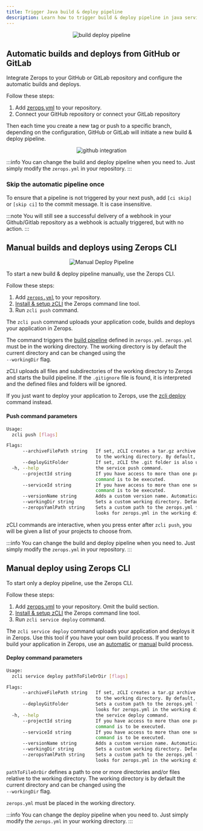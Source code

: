 ```yaml
---
title: Trigger Java build & deploy pipeline
description: Learn how to trigger build & deploy pipeline in java service on Zerops.
---
```



<p align="center">
  <Image
    lightImage="/img/mind-maps/build-deploy/step-1.webp"
    darkImage="/img/mind-maps/build-deploy/step-1-dark.webp"
    alt="build deploy pipeline"
    style={{ width: '95%', height: 'auto' }}
  />
</p>

## Automatic builds and deploys from GitHub or GitLab

Integrate Zerops to your GitHub or GitLab repository and configure the automatic builds and deploys.

Follow these steps:

1. Add [zerops.yml](/java/how-to/build-pipeline#add-zeropsyml-to-your-repository) to your repository.
2. Connect your GitHub repository or connect your GitLab repository

Then each time you create a new tag or push to a specific branch, depending on the configuration, GitHub or GitLab will initiate a new build & deploy pipeline.

<p align="center">
  <Image
    lightImage="/img/gui/github-integration.webp"
    darkImage="/img/gui/github-integration.webp"
    alt="github integration"
    style={{ width: '95%', height: 'auto' }}
  />
</p>

:::info
You can change the build and deploy pipeline when you need to. Just simply modify the `zerops.yml` in your repository.
:::

### Skip the automatic pipeline once

To ensure that a pipeline is not triggered by your next push, add `[ci skip]` or `[skip ci]` to the commit message. It is case insensitive.

:::note
You will still see a successful delivery of a webhook in your Github/Gitlab repository as a webhook is actually triggered, but with no action.
:::

## Manual builds and deploys using Zerops CLI

<p align="center">
  <Image
    lightImage="/img/mind-maps/build-deploy/manual-deploy.webp"
    darkImage="/img/mind-maps/build-deploy/manual-deploy.webp"
    alt="Manual Deploy Pipeline"
    style={{ width: '95%', height: 'auto' }}
  />
</p>

To start a new build & deploy pipeline manually, use the Zerops CLI.

Follow these steps:

1. Add <a href="/java/how-to/build-pipeline#add-zeropsyml-to-your-repository">`zerops.yml`</a> to your repository.
2. [Install & setup zCLI](/references/cli) the Zerops command line tool.
3. Run `zcli push` command.

The `zcli push` command uploads your application code, builds and deploys your application in Zerops.

The command triggers the [build pipeline](/java/how-to/trigger-pipeline) defined in `zerops.yml`. `zerops.yml` must be in the working directory. The working directory is by default the current directory and can be changed using the <br/>`--workingDir` flag.

zCLI uploads all files and subdirectories of the working directory to Zerops and starts the build pipeline. If the `.gitignore` file is found, it is interpreted and the defined files and folders will be ignored.

If you just want to deploy your application to Zerops, use the [zcli deploy](#manual-deploy-using-zerops-cli) command instead.

#### Push command parameters

```sh
Usage:
  zcli push [flags]

Flags:
      --archiveFilePath string   If set, zCLI creates a tar.gz archive with the application code in the required path relative
                                 to the working directory. By default, no archive is created.
      --deployGitFolder          If set, zCLI the .git folder is also uploaded. By default, the .git folder is ignored.
  -h, --help                     the service push command.
      --projectId string         If you have access to more than one project, you must specify the project ID for which the
                                 command is to be executed.
      --serviceId string         If you have access to more than one service, you must specify the service ID for which the
                                 command is to be executed.
      --versionName string       Adds a custom version name. Automatically filled if the VERSIONNAME environment variable exists.
      --workingDir string        Sets a custom working directory. Default working directory is the current directory. (default "./")
      --zeropsYamlPath string    Sets a custom path to the zerops.yml file relative to the working directory. By default zCLI
                                 looks for zerops.yml in the working directory.
```

zCLI commands are interactive, when you press enter after `zcli push`, you will be given a list of your projects to choose from.

:::info
You can change the build and deploy pipeline when you need to. Just simply modify the `zerops.yml` in your repository.
:::

## Manual deploy using Zerops CLI

To start only a deploy pipeline, use the Zerops CLI.

Follow these steps:

1. Add [zerops.yml](/java/how-to/build-pipeline#add-zeropsyml-to-your-repository) to your repository. Omit the build section.
2. [Install & setup zCLI](/references/cli) the Zerops command line tool.
3. Run `zcli service deploy` command.

The `zcli service deploy` command uploads your application and deploys it in Zerops. Use this tool if you have your own build process. If you want to build your application in Zerops, use an [automatic](#automatic-builds-and-deploys-from-github-or-gitlab) or [manual](#manual-builds-and-deploys-using-zerops-cli) build process.

#### Deploy command parameters

```sh
Usage:
  zcli service deploy pathToFileOrDir [flags]

Flags:
      --archiveFilePath string   If set, zCLI creates a tar.gz archive with the application code in the required path relative
                                 to the working directory. By default, no archive is created.
      --deployGitFolder          Sets a custom path to the zerops.yml file relative to the working directory. By default zCLI
                                 looks for zerops.yml in the working directory.
  -h, --help                     the service deploy command.
      --projectId string         If you have access to more than one project, you must specify the project ID for which the
                                 command is to be executed.
      --serviceId string         If you have access to more than one service, you must specify the service ID for which the
                                 command is to be executed.
      --versionName string       Adds a custom version name. Automatically filled if the VERSIONNAME environment variable exists.
      --workingDir string        Sets a custom working directory. Default working directory is the current directory. (default "./")
      --zeropsYamlPath string    Sets a custom path to the zerops.yml file relative to the working directory. By default zCLI
                                 looks for zerops.yml in the working directory.
```

`pathToFileOrDir` defines a path to one or more directories and/or files relative to the working directory. The working directory is by default the current directory and can be changed using the <br/>`--workingDir` flag.

`zerops.yml` must be placed in the working directory.

:::info
You can change the deploy pipeline when you need to. Just simply modify the `zerops.yml` in your working directory.
:::
